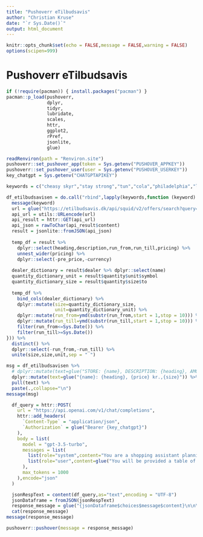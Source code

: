 ```yaml
---
title: "Pushoverr eTilbudsavis"
author: "Christian Kruse"
date: "`r Sys.Date()`"
output: html_document
---
```


```r
knitr::opts_chunk$set(echo = FALSE,message = FALSE,warning = FALSE)
options(scipen=999)
```

# Pushoverr eTilbudsavis

```r

if (!require(pacman)) { install.packages("pacman") }
pacman::p_load(pushoverr,
               dplyr,
               tidyr,
               lubridate,
               scales,
               httr,
               ggplot2,
               rPref,
               jsonlite,
               glue)

```


```r
readRenviron(path = "Renviron.site")
pushoverr::set_pushover_app(token = Sys.getenv("PUSHOVER_APPKEY"))
pushoverr::set_pushover_user(user = Sys.getenv("PUSHOVER_USERKEY"))
key_chatgpt = Sys.getenv("CHATGPTAPIKEY")


```

```r

keywords = c("cheasy skyr","stay strong","tun","cola","philadelphia","laks","hakket oksekød")

df_etilbudsavisen = do.call("rbind",lapply(keywords,function (keyword) {
  message(keyword)
  url = glue("https://etilbudsavis.dk/api/squid/v2/offers/search?query={keyword}&r_lat=55.7715601&r_lng=12.4943525&r_radius=30000&r_locale=da_DK&limit=100&offset=0")
  api_url = utils::URLencode(url)
  api_result = httr::GET(api_url)
  api_json = rawToChar(api_result$content)
  result = jsonlite::fromJSON(api_json)
  
  temp_df = result %>% 
    dplyr::select(heading,description,run_from,run_till,pricing) %>% 
    unnest_wider(pricing) %>% 
    dplyr::select(-pre_price,-currency) 
  
  dealer_dictionary = result$dealer %>% dplyr::select(name) 
  quantity_dictionary_unit = result$quantity$unit$symbol
  quantity_dictionary_size = result$quantity$size$to
  
  temp_df %>% 
    bind_cols(dealer_dictionary) %>% 
    dplyr::mutate(size=quantity_dictionary_size,
                  unit=quantity_dictionary_unit) %>% 
    dplyr::mutate(run_from=ymd(substr(run_from,start = 1,stop = 10))) %>% 
    dplyr::mutate(run_till=ymd(substr(run_till,start = 1,stop = 10))) %>% 
    filter(run_from<=Sys.Date()) %>% 
    filter(run_till>=Sys.Date())
})) %>% 
  distinct() %>%
  dplyr::select(-run_from,-run_till) %>% 
  unite(size,size,unit,sep = " ")

```

```r
msg = df_etilbudsavisen %>% 
  # dplyr::mutate(text=glue("STORE: {name}, DESCRIPTION: {heading}, AMOUNT: {size}, PRICE: {price}")) %>% 
  dplyr::mutate(text=glue("{name}: {heading}, {price} kr.,{size}")) %>% 
  pull(text) %>% 
  paste(.,collapse="\n")
message(msg)

```


```r

  df_query = httr::POST( 
    url = "https://api.openai.com/v1/chat/completions", 
    httr::add_headers(
      `Content-Type` = "application/json", 
      `Authorization` = glue("Bearer {key_chatgpt}")
    ),
    body = list(
      model = "gpt-3.5-turbo",
      messages = list(
        list(role="system",content="You are a shopping assistant planning today's grocery purchases."),
        list(role="user",content=glue("You will be provided a table of shopping offers. Prioritize the best deals if I want to buy: 1) Skyr, not yoghurt skyr, 2) Tuna, the cheapest per amount, 3) Sodavand, particularly Coca Cola Zero or Faxe Kondi Free, t least 1 liter 4) Yoggi yoghurt, 5) Pizzabund, 6) Philadelphia. List in the format of 1) The Store's name, 2) Bullet-points of the item name, the price. Compile offers from the same store into the same group. Do not write any introducing or conclusion text. Prioritize Coop365, Netto, Rema1000, Føtex. Keep under 1024 characters.\n\n{msg}"))
      ),
      max_tokens = 1000
    ),encode="json"
  )

  jsonRespText = content(df_query,as="text",encoding = "UTF-8") 
  jsonDataframe = fromJSON(jsonRespText)
  response_message = glue("{jsonDataframe$choices$message$content}\n\n\n")
  cat(response_message)
message(response_message)
```


```r

pushoverr::pushover(message = response_message)

```


